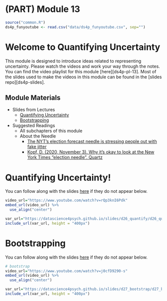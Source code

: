 # (PART) Module 13 {-}

```r
source("common.R")
ds4p_funyoutube <- read.csv("data/ds4p_funyoutube.csv", sep="")
```

# Welcome to Quantifying Uncertainty

This module is designed to introduce ideas related to representing uncertainty. Please watch the videos and work your way through the notes. You can find the video playlist for this module [here][ds4p-pl-13]. Most of the slides used to make the videos in this module can be found in the [slides repo][ds4p-slides].


## Module Materials

* Slides from Lectures
  * [Quantifying Uncertainty](https://datascience4psych.github.io/slides/d26_quantify/d26_quantify.html)
  * [Bootstrapping](https://datascience4psych.github.io/slides/d27_bootstrap/d27_bootstrap.html)
* Suggested Readings
  * All subchapters of this module
  * About the Needle
	* [The NYT's election forecast needle is stressing people out with fake jitter](https://www.theverge.com/2016/11/8/13571216/new-york-times-election-forecast-jitter-needle)
	* [Kopf, D. (2020, November 3). Why it's okay to look at the New York Times "election needle". Quartz](https://qz.com/1924611/its-okay-to-look-at-the-new-york-times-election-needle/)


# Quantifying Uncertainty!

You can follow along with the slides [here](https://datascience4psych.github.io/slides/d26_quantify/d26_quantify.html) if they do not appear below.  

```r

video_url="https://www.youtube.com/watch?v=rQp3knI6Pdk"
embed_url(video_url) %>%
  use_align("center")
```

```r
var_url="https://datascience4psych.github.io/slides/d26_quantify/d26_quantify.html"
include_url(var_url, height = "400px")
```



# Bootstrapping

You can follow along with the slides [here](https://datascience4psych.github.io/slides/d27_bootstrap/d27_bootstrap.html) if they do not appear below.

```r
# bootstrap
video_url="https://www.youtube.com/watch?v=j0cfD9290-s"
embed_url(video_url) %>%
  use_align("center")
```


```r
var_url="https://datascience4psych.github.io/slides/d27_bootstrap/d27_bootstrap.html"
include_url(var_url, height = "400px")
```


